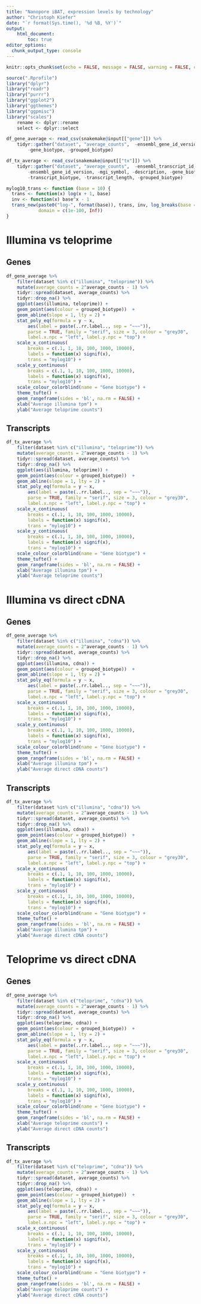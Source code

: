 ```yaml
---
title: "Nanopore iBAT, expression levels by technology"
author: "Christoph Kiefer"
date: "`r format(Sys.time(), '%d %B, %Y')`"
output: 
    html_document:
        toc: true
editor_options:
  chunk_output_type: console
---
```


```r
knitr::opts_chunk$set(echo = FALSE, message = FALSE, warning = FALSE, cache = FALSE)
```

```r
source(".Rprofile")
library("dplyr")
library("readr")
library("purrr")
library("ggplot2")
library("ggthemes")
library("ggpmisc")
library("scales")
    rename <- dplyr::rename
    select <- dplyr::select
```

```r
df_gene_average <- read_csv(snakemake@input[["gene"]]) %>%
    tidyr::gather("dataset", "average_counts",  -ensembl_gene_id_version, -mgi_symbol, -description,
        -gene_biotype, -grouped_biotype)

df_tx_average <- read_csv(snakemake@input[["tx"]]) %>% 
    tidyr::gather("dataset", "average_counts",  -ensembl_transcript_id_version,
        -ensembl_gene_id_version, -mgi_symbol, -description, -gene_biotype,
        -transcript_biotype, -transcript_length, -grouped_biotype)
```


```r
mylog10_trans <- function (base = 10) {
  trans <- function(x) log(x + 1, base)
  inv <- function(x) base^x - 1
  trans_new(paste0("log-", format(base)), trans, inv, log_breaks(base = base), 
            domain = c(1e-100, Inf))
}
```

# Illumina vs teloprime

## Genes

```r
df_gene_average %>% 
    filter(dataset %in% c("illumina", "teloprime")) %>% 
    mutate(average_counts = 2^average_counts - 1) %>% 
    tidyr::spread(dataset, average_counts) %>%
    tidyr::drop_na() %>% 
    ggplot(aes(illumina, teloprime)) +
    geom_point(aes(colour = grouped_biotype))  +
    geom_abline(slope = 1, lty = 2) +
    stat_poly_eq(formula = y ~ x,
        aes(label = paste(..rr.label.., sep = "~~~")),
        parse = TRUE, family = "serif", size = 3, colour = "grey30",
        label.x.npc = "left", label.y.npc = "top") +
    scale_x_continuous(
        breaks = c(.1, 1, 10, 100, 1000, 10000),
        labels = function(x) signif(x),
        trans = "mylog10") +
    scale_y_continuous(
        breaks = c(.1, 1, 10, 100, 1000, 10000),
        labels = function(x) signif(x),
        trans = "mylog10") +
    scale_colour_colorblind(name = "Gene biotype") +
    theme_tufte() +
    geom_rangeframe(sides = 'bl', na.rm = FALSE) +
    xlab("Average illumina tpm") +
    ylab("Average teloprime counts")
```

## Transcripts

```r
df_tx_average %>% 
    filter(dataset %in% c("illumina", "teloprime")) %>% 
    mutate(average_counts = 2^average_counts - 1) %>% 
    tidyr::spread(dataset, average_counts) %>%
    tidyr::drop_na() %>% 
    ggplot(aes(illumina, teloprime)) +
    geom_point(aes(colour = grouped_biotype))  +
    geom_abline(slope = 1, lty = 2) +
    stat_poly_eq(formula = y ~ x,
        aes(label = paste(..rr.label.., sep = "~~~")),
        parse = TRUE, family = "serif", size = 3, colour = "grey30",
        label.x.npc = "left", label.y.npc = "top") +
    scale_x_continuous(
        breaks = c(.1, 1, 10, 100, 1000, 10000),
        labels = function(x) signif(x),
        trans = "mylog10") +
    scale_y_continuous(
        breaks = c(.1, 1, 10, 100, 1000, 10000),
        labels = function(x) signif(x),
        trans = "mylog10") +
    scale_colour_colorblind(name = "Gene biotype") +
    theme_tufte() +
    geom_rangeframe(sides = 'bl', na.rm = FALSE) +
    xlab("Average illumina tpm") +
    ylab("Average teloprime counts")
```

# Illumina vs direct cDNA

## Genes

```r
df_gene_average %>% 
    filter(dataset %in% c("illumina", "cdna")) %>% 
    mutate(average_counts = 2^average_counts - 1) %>% 
    tidyr::spread(dataset, average_counts) %>%
    tidyr::drop_na() %>% 
    ggplot(aes(illumina, cdna)) +
    geom_point(aes(colour = grouped_biotype))  +
    geom_abline(slope = 1, lty = 2) +
    stat_poly_eq(formula = y ~ x,
        aes(label = paste(..rr.label.., sep = "~~~")),
        parse = TRUE, family = "serif", size = 3, colour = "grey30",
        label.x.npc = "left", label.y.npc = "top") +
    scale_x_continuous(
        breaks = c(.1, 1, 10, 100, 1000, 10000),
        labels = function(x) signif(x),
        trans = "mylog10") +
    scale_y_continuous(
        breaks = c(.1, 1, 10, 100, 1000, 10000),
        labels = function(x) signif(x),
        trans = "mylog10") +
    scale_colour_colorblind(name = "Gene biotype") +
    theme_tufte() +
    geom_rangeframe(sides = 'bl', na.rm = FALSE) +
    xlab("Average illumina tpm") +
    ylab("Average direct cDNA counts")
```

## Transcripts

```r
df_tx_average %>% 
    filter(dataset %in% c("illumina", "cdna")) %>% 
    mutate(average_counts = 2^average_counts - 1) %>% 
    tidyr::spread(dataset, average_counts) %>%
    tidyr::drop_na() %>% 
    ggplot(aes(illumina, cdna)) +
    geom_point(aes(colour = grouped_biotype))  +
    geom_abline(slope = 1, lty = 2) +
    stat_poly_eq(formula = y ~ x,
        aes(label = paste(..rr.label.., sep = "~~~")),
        parse = TRUE, family = "serif", size = 3, colour = "grey30",
        label.x.npc = "left", label.y.npc = "top") +
    scale_x_continuous(
        breaks = c(.1, 1, 10, 100, 1000, 10000),
        labels = function(x) signif(x),
        trans = "mylog10") +
    scale_y_continuous(
        breaks = c(.1, 1, 10, 100, 1000, 10000),
        labels = function(x) signif(x),
        trans = "mylog10") +
    scale_colour_colorblind(name = "Gene biotype") +
    theme_tufte() +
    geom_rangeframe(sides = 'bl', na.rm = FALSE) +
    xlab("Average illumina tpm") +
    ylab("Average direct cDNA counts")
```

# Teloprime vs direct cDNA

## Genes

```r
df_gene_average %>% 
    filter(dataset %in% c("teloprime", "cdna")) %>% 
    mutate(average_counts = 2^average_counts - 1) %>% 
    tidyr::spread(dataset, average_counts) %>%
    tidyr::drop_na() %>% 
    ggplot(aes(teloprime, cdna)) +
    geom_point(aes(colour = grouped_biotype))  +
    geom_abline(slope = 1, lty = 2) +
    stat_poly_eq(formula = y ~ x,
        aes(label = paste(..rr.label.., sep = "~~~")),
        parse = TRUE, family = "serif", size = 3, colour = "grey30",
        label.x.npc = "left", label.y.npc = "top") +
    scale_x_continuous(
        breaks = c(.1, 1, 10, 100, 1000, 10000),
        labels = function(x) signif(x),
        trans = "mylog10") +
    scale_y_continuous(
        breaks = c(.1, 1, 10, 100, 1000, 10000),
        labels = function(x) signif(x),
        trans = "mylog10") +
    scale_colour_colorblind(name = "Gene biotype") +
    theme_tufte() +
    geom_rangeframe(sides = 'bl', na.rm = FALSE) +
    xlab("Average teloprime counts") +
    ylab("Average direct cDNA counts")
```

## Transcripts

```r
df_tx_average %>% 
    filter(dataset %in% c("teloprime", "cdna")) %>% 
    mutate(average_counts = 2^average_counts - 1) %>% 
    tidyr::spread(dataset, average_counts) %>%
    tidyr::drop_na() %>% 
    ggplot(aes(teloprime, cdna)) +
    geom_point(aes(colour = grouped_biotype))  +
    geom_abline(slope = 1, lty = 2) +
    stat_poly_eq(formula = y ~ x,
        aes(label = paste(..rr.label.., sep = "~~~")),
        parse = TRUE, family = "serif", size = 3, colour = "grey30",
        label.x.npc = "left", label.y.npc = "top") +
    scale_x_continuous(
        breaks = c(.1, 1, 10, 100, 1000, 10000),
        labels = function(x) signif(x),
        trans = "mylog10") +
    scale_y_continuous(
        breaks = c(.1, 1, 10, 100, 1000, 10000),
        labels = function(x) signif(x),
        trans = "mylog10") +
    scale_colour_colorblind(name = "Gene biotype") +
    theme_tufte() +
    geom_rangeframe(sides = 'bl', na.rm = FALSE) +
    xlab("Average teloprime counts") +
    ylab("Average direct cDNA counts")
```
